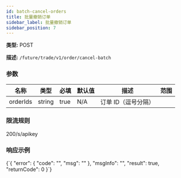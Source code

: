 ```yaml
---
id: batch-cancel-orders
title: 批量撤销订单
sidebar_label: 批量撤销订单
sidebar_position: 7
---
```


**类型:** POST

**描述:** `/future/trade/v1/order/cancel-batch`

### 参数

| 名称 | 类型 | 必填 | 默认值 | 描述 | 范围 |
| --- | --- | --- | --- | --- | --- |
| orderIds | string | true | N/A | 订单 ID（逗号分隔） |  |

### 限流规则

200/s/apikey

### 响应示例


<CodeBlock language="json" title="Response">
  {`{
  "error": {
    "code": "",
    "msg": ""
  },
  "msgInfo": "",
  "result": true,
  "returnCode": 0
}`}
</CodeBlock>